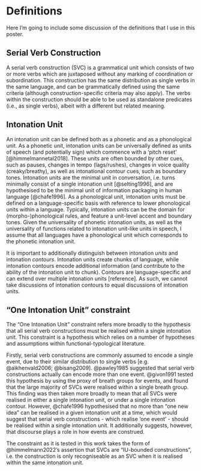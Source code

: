 # Definitions

Here I'm going to include some discussion of the definitions that I use in this poster.

## Serial Verb Construction

A serial verb construction (SVC) is a grammatical unit which consists of two or more verbs which are juxtaposed without any marking of coordination or subordination. This construction has the same distribution as single verbs in the same language, and can be grammatically defined using the same criteria (although construction-specific criteria may also apply). The verbs within the construction should be able to be used as standalone predicates (i.e., as single verbs), albeit with a different but related meaning.

## Intonation Unit

An intonation unit can be defined both as a phonetic and as a phonological unit. As a phonetic unit, intonation units can be universally defined as units of speech (and potentially sign) which commence with a 'pitch reset' [@himmelmannetal2018]. These units are often bounded by other cues, such as pauses, changes in tempo (lags/rushes), changes in voice quality (creaky/breathy), as well as intonational contour cues, such as boundary tones. Intonation units are the minimal unit in conversation, i.e. turns minimally consist of a single intonation unit [@selting1996], and are hypothesised to be the minimal unit of information packaging in human language [@chafe1996].
As a phonological unit, intonation units must be defined on a language-specific basis with reference to lower phonological units within a language. Typically, intonation units can be the domain for (morpho-)phonological rules, and feature a unit-level accent and boundary tones.
Given the universality of phonetic intonation units, as well as the universality of functions related to intonation unit-like units in speech, I assume that all languages have a phonological unit which corresponds to the phonetic intonation unit.

It is important to additionally distinguish between intonation *units* and intonation *contours*. Intonation units create chunks of language, while intonation contours encode additional information (and contribute to the ability of the intonation unit to chunk). Contours are language-specific and can extend over multiple intonation units [reference]. As such, we cannot take discussions of intonation contours to equal discussions of intonation units.

## "One Intonation Unit" constraint

The "One Intonation Unit" constraint refers more broadly to the hypothesis that all serial verb constructions must be realised within a single intonation unit. This constraint is a hypothesis which relies on a number of hypotheses and assumptions within functional-typological literature. 

Firstly, serial verb constructions are commonly assumed to encode a single event, due to their similar distribution to single verbs [e.g. @aikhenvald2006; @bisang2009].
@pawley1985 suggested that serial verb constructions actually can encode more than one event.
@givon1991 tested this hypothesis by using the proxy of breath groups for events, and found that the large majority of SVCs were realised within a single breath group. This finding was then taken more broadly to mean that all SVCs were realised in either a single intonation unit, or under a single intonation contour.
However, @chafe1996 hypothesised that no more than "one new idea" can be realised in a given intonation unit at a time, which would suggest that serial verb constructions - which realise 'one event' - should be realised within a single intonation unit. It additionally suggests, however, that discourse plays a role in how events are construed.

The constraint as it is tested in this work takes the form of @himmelmann2022's assertion that SVCs are "IU-bounded constructions", i.e. the construction is only recogniseable as an SVC when it is realised within the same intonation unit.